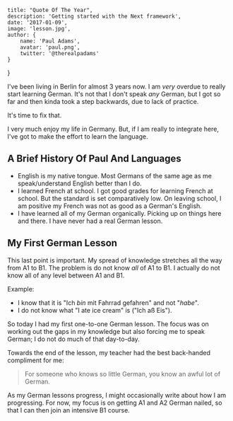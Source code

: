 
    title: "Quote Of The Year",
    description: 'Getting started with the Next framework',
    date: '2017-01-09',
    image: 'lesson.jpg',
    author: {
        name: 'Paul Adams',
        avatar: 'paul.png',
        twitter: '@therealpadams'
    }
}


I've been living in Berlin for almost 3 years now. I am *very* overdue
to really start learning German. It's not that I don't speak *any*
German, but I got so far and then kinda took a step backwards, due to
lack of practice.

It's time to fix that.

I very much enjoy my life in Germany. But, if I am really to integrate
here, I've got to make the effort to learn the language.

## A Brief History Of Paul And Languages

- English is my native tongue. Most Germans of the same age as me
  speak/understand English better than I do.
- I learned French at school. I got good grades for learning French
  at school. But the standard is set comparatively low. On leaving
  school, I am positive my French was not as good as a German's
  English.
- I have learned all of my German organically. Picking up on things
  here and there. I have never had a real German lesson.

## My First German Lesson

This last point is important. My spread of knowledge stretches all the
way from A1 to B1. The problem is do not know *all* of A1 to B1. I
actually do not know all of any level between A1 and B1.

Example:

- I know that it is "Ich *bin* mit Fahrrad gefahren" and not "*habe*".
- I do not know what "I ate ice cream" is ("Ich aß Eis").

So today I had my first one-to-one German lesson. The focus was on
working out the gaps in my knowledge but also forcing me to speak
German; I do not do much of that day-to-day.

Towards the end of the lesson, my teacher had the best back-handed
compliment for me:

> For someone who knows so little German, you know an awful lot of
> German.

As my German lessons progress, I might occasionally write about how I
am progressing. For now, my focus is on getting A1 and A2 German
nailed, so that I can then join an intensive B1 course.